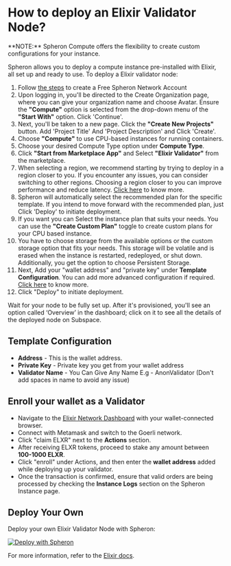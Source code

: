 
# How to deploy an Elixir Validator Node?

<VideoPlayer embedId="3jt_5RPBxgg" />

<Callout type="info">
  **NOTE:** Spheron Compute offers the flexibility to create custom
  configurations for your instance.
</Callout>

Spheron allows you to deploy a compute instance pre-installed with Elixir, all set up and ready to use.
To deploy a Elixir validator node:

1. Follow [the steps](https://blog.spheron.network/step-by-step-guide-to-launching-an-elixir-node-with-spheron#heading-step-1-create-a-free-spheron-network-account) to create a Free Spheron Network Account  
2. Upon logging in, you'll be directed to the Create Organization page, where you can give your organization name and choose Avatar. Ensure the **"Compute"** option is selected from the drop-down menu of the **"Start With"** option. Click 'Continue'. 
3. Next, you'll be taken to a new page. Click the **"Create New Projects"** button. Add 'Project Title' And 'Project Description' and Click 'Create'.
4. Choose **"Compute"** to use CPU-based instances for running containers.
5. Choose your desired Compute Type option under **Compute Type**.
6. Click **"Start from Marketplace App"** and Select **"Elixir Validator"** from the marketplace.
7. When selecting a region, we recommend starting by trying to deploy in a region closer to you. If you encounter any issues, you can consider switching to other regions. Choosing a region closer to you can improve performance and reduce latency. [Click here](/compute/cluster/compute/#region) to know more.
8. Spheron will automatically select the recommended plan for the specific template. If you intend to move forward with the recommended plan, just Click 'Deploy' to initiate deployment.
9. If you want you can Select the instance plan that suits your needs. You can use the **"Create Custom Plan"** toggle to create custom plans for your CPU based instance.
10. You have to choose storage from the available options or the custom storage option that fits your needs. This storage will be volatile and is erased when the instance is restarted, redeployed, or shut down. Additionally, you get the option to choose Persistent Storage.
11. Next, Add your "wallet address" and "private key" under **Template Configuration**. You can add more advanced configuration if required. [Click here](/compute/cluster/compute/#advance-configuration-1) to know more.
12. Click "Deploy" to initiate deployment.

<Callout type="info">
Wait for your node to be fully set up. After it's provisioned, you'll see an option called ‘Overview’ in the dashboard; click on it to see all the details of the deployed node on Subspace.
</Callout>

## Template Configuration

- **Address** - This is the wallet address.
- **Private Key** - Private key you get from your wallet address
- **Validator Name** -  You Can Give Any Name E.g - AnonValidator (Don't add spaces in name to avoid any issue)

## Enroll your wallet as a Validator

- Navigate to the [Elixir Network Dashboard](https://dashboard.elixir.finance/) with your wallet-connected browser.
- Connect with Metamask and switch to the Goerli network.
- Click "claim ELXR" next to the **Actions** section.
- After receiving ELXR tokens, proceed to stake any amount between **100-1000 ELXR**.
- Click "enroll" under Actions, and then enter the **wallet address** added while deploying up your validator.
- Once the transaction is confirmed, ensure that valid orders are being processed by checking the **Instance Logs** section on the Spheron Instance page.

## Deploy Your Own

Deploy your own Elixir Validator Node with Spheron:

[![Deploy with Spheron](https://bafybeihxqi3jlv6cy2ogh6jjljinntisolbspxcrbgykyv6e5xyzujl3aa.ipfs.sphn.link/spheron-deploy.svg)](https://app.spheron.network/#/compute/marketplace?template=Elixir%20Validator&templateId=65b3903e0d9f7a57ae7f6d16)

For more information, refer to the [Elixir docs](https://docs.elixir.finance/running-an-elixir-validator).

<Navigation name="Deploy Elixir Validator Node" />
